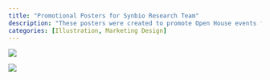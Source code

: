 ```yaml
---
title: "Promotional Posters for Synbio Research Team"
description: "These posters were created to promote Open House events for iGEM Toronto (a student-led synthetic biology team at the University of Toronto). Created using Inkscape." 
categories: [Illustration, Marketing Design]
---
```


![](images/iGEM%20open%20house%20poster%20copy.png)

![](images/Open%20House%202020%20Printing%20EDIT1%20copy.png)
